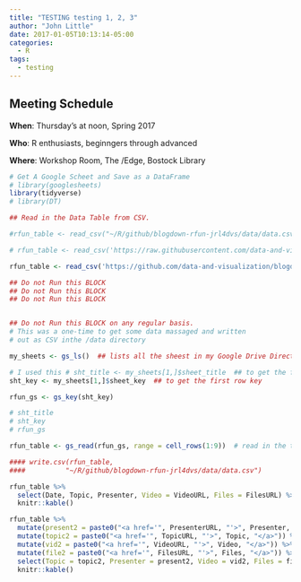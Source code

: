 ```yaml
---
title: "TESTING testing 1, 2, 3"
author: "John Little"
date: 2017-01-05T10:13:14-05:00
categories:
  - R
tags: 
  - testing
---
```


## Meeting Schedule

**When**: Thursday's at noon, Spring 2017

**Who**: R enthusiasts, beginngers through advanced 

**Where**: Workshop Room, The /Edge, Bostock Library

```r
# Get A Google Scheet and Save as a DataFrame
# library(googlesheets)
library(tidyverse)
# library(DT)

## Read in the Data Table from CSV.

#rfun_table <- read_csv("~/R/github/blogdown-rfun-jrl4dvs/data/data.csv")

# rfun_table <- read_csv('https://raw.githubusercontent.com/data-and-visualization/blogdown-rfun-jrl4dvs/master/data/data.csv')

rfun_table <- read_csv('https://github.com/data-and-visualization/blogdown2-rfun/raw/master/static/data/data.csv')


```


```r


## Do not Run this BLOCK
## Do not Run this BLOCK
## Do not Run this BLOCK


## Do not Run this BLOCK on any regular basis.  
# This was a one-time to get some data massaged and written 
# out as CSV inthe /data directory

my_sheets <- gs_ls()  ## lists all the sheest in my Google Drive Directory

# I used this # sht_title <- my_sheets[1,]$sheet_title  ## to get the first row title "rfun 2016 schedule scraped"
sht_key <- my_sheets[1,]$sheet_key  ## to get the first row key

rfun_gs <- gs_key(sht_key)

# sht_title
# sht_key
# rfun_gs

rfun_table <- gs_read(rfun_gs, range = cell_rows(1:9))  # read in the top 9 rows

#### write.csv(rfun_table, 
####          "~/R/github/blogdown-rfun-jrl4dvs/data/data.csv")

```


```r
rfun_table %>% 
  select(Date, Topic, Presenter, Video = VideoURL, Files = FilesURL) %>% 
  knitr::kable()
```


```r
rfun_table %>% 
  mutate(present2 = paste0("<a href='", PresenterURL, "'>", Presenter, "</a>")) %>%
  mutate(topic2 = paste0("<a href='", TopicURL, "'>", Topic, "</a>")) %>% 
  mutate(vid2 = paste0("<a href='", VideoURL, "'>", Video, "</a>")) %>% 
  mutate(file2 = paste0("<a href='", FilesURL, "'>", Files, "</a>")) %>% 
  select(Topic = topic2, Presenter = present2, Video = vid2, Files = file2) %>% 
  knitr::kable()
```



